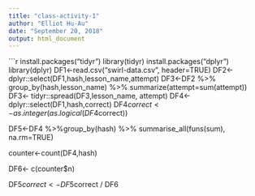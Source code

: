 ```yaml
---
title: "class-activity-1"
author: "Elliot Hu-Au"
date: "September 20, 2018"
output: html_document
---
```



```r
install.packages("tidyr")
library(tidyr)
install.packages("dplyr")
library(dplyr)
DF1<-read.csv("swirl-data.csv", header=TRUE)
DF2<-dplyr::select(DF1,hash,lesson_name,attempt)
DF3<-DF2 %>% group_by(hash,lesson_name) %>% summarize(attempt=sum(attempt))
DF3<- tidyr::spread(DF3,lesson_name, attempt)
DF4<-dplyr::select(DF1,hash,correct)
DF4$correct<- as.integer(as.logical(DF4$correct))

DF5<-DF4 %>%group_by(hash) %>% summarise_all(funs(sum), na.rm=TRUE)

counter<-count(DF4,hash)

DF6<- c(counter$n)

DF5$correct<-DF5$correct / DF6

